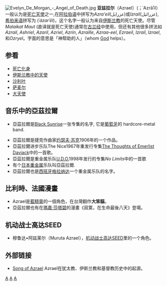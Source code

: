 {{unreferenced|time=2008-12-29}}

[[Image:Evelyn_De_Morgan_-_Angel_of_Death.jpg|thumb]]
'''亚兹拉尔'''（Azrael）({{lang-ar|عزرائیل}}；ʿAzrāʾīl）一般认为是[[死亡|死亡]][[天使|天使]]之一,在[[阿拉伯语|阿拉伯语]]中拼写为''Azra'eil''(عزرایل)或''Izrail''(عزرائيل),[[希伯来语|希伯来语]]拼写为{{Hebrew|עֲזַרְאֵל}} (''ʿázarʾēl'')，这个名字一般认为来自[[伊斯兰教|伊斯兰教]]的死亡天使。尽管''Malaikat Maut'' (直译就是死亡天使)通常在[[古兰经|古兰经]]中使用，但还有其他很多拼法如''Azrail'', ''Ashriel'', ''Azaril'', ''Azriel'', ''Azrin'', ''Azraille'', ''Azraa-eel'', ''Ezraeil'', ''Izrail'', ''Izrael'',和''Ozryel''。字面的意思是「神帮助的人」（whom [[God|God]] helps）。

== 参看 ==
* [[死亡(化身)#死亡天使|死亡化身]]
* [[伊斯兰教中的天使|伊斯兰教中的天使]]
* [[沙利叶|沙利叶]]
* [[萨麦尔|萨麦尔]]
* [[大天使|大天使]]

== 音乐中的亞茲拉爾 ==

* 亞茲拉爾是[[Black_Sunrise|Black Sunrise]]一张专集的名字, 它是[[葡萄牙|葡萄牙]]的 hardcore-metal band.

* 亞茲拉爾是捷克作曲家[[约瑟夫·苏克_(作曲家)|约瑟夫·苏克]]1906年的一个作品。
* 亞茲拉爾进步乐队The Nice1967年重发行专集[[The_Thoughts_of_Emerlist_Davjack|The Thoughts of Emerlist Davjack]]中的一首歌。 
* 亞茲拉爾是重金属乐队[[U.D.O.|U.D.O.]]1998年发行的专集''No Limits''中的一首歌
* 有个[[日本|日本]][[重金属音乐|重金属]]乐队叫亞茲拉爾.
* 亞茲拉爾也是[[西班牙|西班牙]][[格拉纳达|格拉纳达]]一个重金属乐队的名字。

== 比利時、法國漫畫 ==
* Azrael是[[藍精靈|藍精靈]]的一個角色，在台灣翻作'''大笨貓'''。
* 亞茲拉爾也有在[[瑪嘉·莎塔碧|瑪嘉·莎塔碧]]的漫畫《寂寞，在生命最後八天》登場。

==机动战士高达SEED==
* 穆鲁达•阿兹莱尔（Muruta Azrael），[[机动战士高达SEED|机动战士高达SEED]]里的一个角色。

== 外部链接 ==
* [http://www.songofazrael.org/ Song of Azrael]{{Wayback|url=http://www.songofazrael.org/ |date=20171013060238 }} Azrael在犹太教、伊斯兰教和基督教历史中的起源。

{{Angels in Abrahamic Religions}}

[[Category:伊斯兰教中的天使|A]]
[[Category:死亡的化身|A]]
[[Category:天使个体|A]]
